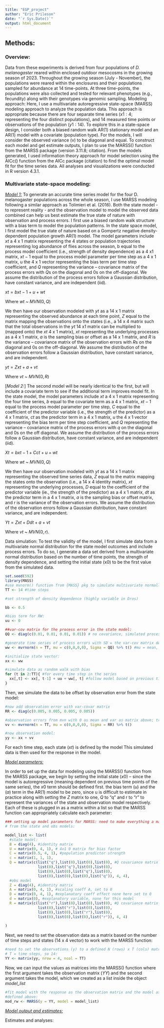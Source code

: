 ```yaml
---
title: "EGP_project"
author: "Eric Prileson"
date: "`r Sys.Date()`"
output: html_document
---
```


## Methods:

### Overview:

Data from these experiments is derived from four populations of *D. melanogaster* reared within enclosed outdoor mesocosms in the growing season of 2023. Throughout the growing season (July - November), the populations were reared within the enclosures and their populations sampled for abundance at 14 time-points. At three time-points, the populations were also collected and tested for relevant phenotypes (e.g., fecundity) along with their genotypes via genomic sampling. Modeling approach: Here, I use a multivariate autoregressive state-space (MARSS) modeling approach to analyze the population data. This approach is appropriate because there are four separate time series ($x1:4$; representing the four distinct populations), and 14 measured time points or observations of the population ($y1:14$). To explore this in a state-space design, I consider both a biased random walk AR(1) stationary model and an AR(1) model with a covariate (population type). For the models, I will consider the observed variance (v) to be diagonal and equal. To construct each model and get estimate outputs, I plan to use the MARSS() function from the MARSS package (version 3.11.8; citation). From the models generated, I used information theory approach for model selection using the AICc() function from the AICc package (citation) to find the optimal model fit for the time series data. All analyses and visualizations were conducted in R version 4.3.1.

### Multivariate state-space modeling:

[*Model 1:*]{.underline} To generate an accurate time series model for the four D. melanogaster populations across the whole season, I use MARSS modeling following a similar approach as Tolimieri et al. (2016). Both the state model - to represent reality - and the observation model to model the observed data combined can help us best estimate the true state of nature with observation and process errors. I first use a biased random walk structure with a bias term to model the population patterns. In the state space model, I first model the true state of nature based on a Gompertz negative density-dependent population growth AR(1) model. The model [p]{.underline}arameters include $xt$ a 4 x 1 matrix representing the 4 states or population trajectories representing log abundance of flies across the season, b equal to the process model coefficient (i.e., strength of density dependence) as a 4 x1 matrix, $xt-1$ equal to the process model parameter per time step as a 4 x 1 matrix, u the 4 x 1 vector representing the bias term per time step coefficient, and $Q$ representing the variance – covariance matrix of the process errors with $Q$s on the diagonal and 0s on the off-diagonal. We assume the distribution of the process errors follow a Gaussian distribution, have constant variance, and are independent (iid).

$xt = bxt-1 + u + wt$

Where $wt$ \~ $MVN(0, Q)$

We then have our observation modeled with $yt$ as a 14 x 1 matrix representing the observed abundance at each time point, $Z$ equal to the matrix mapping the observations onto the states (i.e., a 14 x 4 matrix such that the total observations in the $yt$ 14 x1 matrix can be multiplied to (mapped onto) the $xt$ 4 x 1 matrix), $xt$ representing the underlying processes as a 4 x 1 matrix, $a$ is the sampling bias or offset as a 14 x 1 matrix, and $R$ is the variance – covariance matrix of the observation errors with $R$s on the diagonal and 0s on the off-diagonal. We assume the distribution of the observation errors follow a Gaussian distribution, have constant variance, and are independent.

$yt = Zxt + a + vt$

Where $vt$ \~ $MVN(0, R)$

[*Model 2:*] The second model will be nearly identical to the first, but will include a covariate term to see if the additional term improves model fit. In the state model, the model parameters include $xt$ a 4 x 1 matrix representing the four time series, $b$ equal to the covariate term as a 4 x 1 matrix, $xt-1$ equal to the process model parameter per time step, $C$ equal to the coefficient of the predictor variable (i.e., the strength of the predictor) as a 4 x 1 matrix, $ct$ as the predictor term in a 4 x 1 matrix, $u$ the 4 x 1 vector representing the bias term per time step coefficient, and $Q$ representing the variance – covariance matrix of the process errors with $q$ on the diagonal and 0s on the off diagonal. We assume the distribution of the process errors follow a Gaussian distribution, have constant variance, and are independent (iid).

$Xt = bxt-1 + Cct + u + wt$

Where $wt$ \~ $MVN(0, Q)$

We then have our observation modeled with $yt$ as a 14 x 1 matrix representing the observed time series data, $Z$ equal to the matrix mapping the states onto the observation (i.e., a 14 x 4 identity matrix), $xt$ representing the underlying processes, $D$ equal to the coefficient of the predictor variable (ie., the strength of the predictor) as a 4 x 1 matrix, $dt$ as the predictor term in a 4 x 1 matrix, $a$ is the sampling bias or offset matrix, and r is the variance of the observation errors. We assume the distribution of the observation errors follow a Gaussian distribution, have constant variance, and are independent.

$Yt = Zxt + Ddt + a + vt$

Where $vt$ \~ $MVN(0, r)$.

Data simulation: To test the validity of the model, I first simulate data from a multivariate normal distribution for the state model outcomes and include process errors. To do so, I generate a data set derived from a multivariate normal distribution based on the number of time points, the strength of density dependence, and setting the initial state (x0) to be the first value from the simulated data.

```r
set.seed(592)
library(MASS)
#use mvnorm() function from {MASS} pkg to simulate multivariate normally dist data
TT <- 14 #time steps

#set strength of density dependence (highly variable in Dros)

bb <- 0.5

#bias term for RW:
uu <- 0 

##var-cov matrix for the process error in the state model:
QQ <- diag(c(0.01, 0.01, 0.01, 0.01)) # no covariance, simulated process error vals

#generate time series of process errors with SD = the var-cov matrix defined above, then transpose process errors to match equational form, w 4x4 matrix
ww <- mvrnorm(n = TT, mu = c(0,0,0,0), Sigma = QQ) %>% t() #mu = mean, specified to be 0 in all models where we subtract u

#initialize state vector:
xx <- ww

#simulate data as random walk with bias
for (t in 2:TT){ #for every time step in the series
  xx[,t] <- xx[, t-1] + uu + ww[, t] #follow model based on previous time step, add bias term and process error term / time step
}

```

Then, we simulate the data to be offset by observation error from the state model:

```r
#now add observation error with var-covar matrix
RR <- diag(c(0.005, 0.005, 0.005, 0.005))

#observation errors from mvn with 0 as mean and var as matrix above; transposed to match vals in state
vv <- mvrnorm(n = TT, mu = c(0,0,0,0), Sigma = RR) %>% t()

#now observation model:
yy <- xx + vv
```

For each time step, each state ($xt$) is defined by the model This simulated data is then used for the response in the model.

[*Model parameters:*]{.underline}

In order to set up the data for modeling using the MARSS() function from the MARSS package, we begin by setting the initial state ($x0$) – since the model is autoregressive (meaning dependent on previous time points of the same series), the $x0$ term should be defined first. the bias term ($u$) and the ($a$) term in the AR(1) model to be zero, since u is difficult to estimate in practice along with setting the $Z$ matrix to one, $Q$ to “q” and r to “r” to represent the variances of the state and observation model respectively. Each of these is plugged in as a matrix within a list so that the MARSS function can appropriately calculate each parameter:

```r
### setting up model parameters for MARSS: need to make everything a matrix using a list for each item
# from the state and obs models:

model_list <- list(
  #state model:
  B = diag(4), #identity matrix
  U = matrix(0, 4, 1), # 4x1 0 matrix for bias factor
  C = matrix(0.5, 4, 1), #population predictor strength
  c = matrix(1, 1, 1),
  Q = matrix(c(list("q"),list(0),list(0),list(0), #Q covariance matrix for process errors
               list(0),list("q"),list(0),list(0),
               list(0),list(0),list("q"),list(0),
               list(0),list(0),list(0),list("q")), 4, 4),
  #obs model
  Z = diag(4), #identity matrix
  A = matrix(0, 4, 1), #scaling coeff A, set to 0
  D = matrix(0, 4, 1), #explanatory coeff effect none here set to 0
  d = matrix(0), #explanatory variable, none for this model
  R = matrix(c(list("r"),list(0),list(0),list(0), #Q covariance matrix for process errors
               list(0),list("r"),list(0),list(0),
               list(0),list(0),list("r"),list(0),
               list(0),list(0),list(0),list("r")), 4, 4)
  
)
```

Next, we need to set the observation data as a matrix based on the number of time steps and states (14 x 4 vector) to work with the MARSS function:

```r
#need to set the observations (y) to a defined N (rows) x T (cols) matrix, where
# T = time steps, so 14:
YY <- matrix(yy, nrow = 4, ncol = TT)
```

Now, we can input the values as matrices into the MARSS() function where the first argument takes the observation matrix ($YY$) and the second argument takes the model, which we created as a list inside the object *model_list*

```r
#fit model with the response as the observation matrix and the model as the list of matrices 
#defined above:
mod_rw <- MARSS(y = YY, model = model_list)

```

[*Model output and estimates:*]{.underline}

Estimates and analyses:
